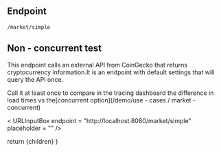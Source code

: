 
## Endpoint
  ```
/market/simple
```

## Non - concurrent test
This endpoint calls an external API from CoinGecko that returns cryptocurrency information.It is an endpoint with default settings that will query the API once.

Call it at least once to compare in the tracing dashboard the difference in load times vs the[concurrent option](/demo/use - cases / market - concurrent)

  < URLInputBox endpoint = "http://localhost:8080/market/simple" placeholder = "" />

  return <MdxLayout>{children}</MdxLayout>
}
